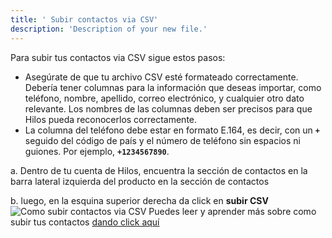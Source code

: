 ```yaml
---
title: ' Subir contactos via CSV'
description: 'Description of your new file.'
---
```

Para subir tus contactos via CSV sigue estos pasos:
<Steps>
  <Step title="Preparar el archivo CSV">
  - Asegúrate de que tu archivo CSV esté formateado correctamente. Debería tener columnas para la información que deseas importar, como teléfono, nombre, apellido, correo electrónico, y cualquier otro dato relevante. Los nombres de las columnas deben ser precisos para que Hilos pueda reconocerlos correctamente.
- La columna del teléfono debe estar en formato E.164, es decir, con un **`+`** seguido del código de país y el número de teléfono sin espacios ni guiones. Por ejemplo, **`+1234567890`**.
</Step>
  
  <Step title="Ir a la sección de contactos en Hilos">
    a. Dentro de tu cuenta de Hilos, encuentra la sección de contactos en la barra lateral izquierda del producto en la sección de contactos 

   b.  luego, en la esquina superior derecha da click en **subir CSV**
  </Step>
</Steps>
![Como subir contactos via CSV](https://hilos-media.s3.us-east-2.amazonaws.com/mintlify/guides/new-agent/contacts/3.4-upload-csv.jpeg)
Puedes leer y aprender más sobre como subir tus contactos [dando click aquí](https://hilos.io/docs/user/using-hilos/contacts/creating-a-contact)  